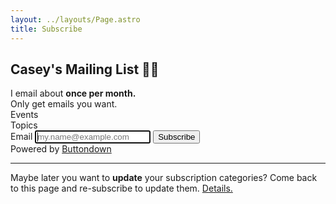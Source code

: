 ```yaml
---
layout: ../layouts/Page.astro
title: Subscribe
---
```



<div class="mx-auto">
<form
  action="
    https://buttondown.email/api/emails/embed-subscribe/heycaseywattsup
  "
  method="post"
  target="popupwindow"
  onsubmit="window.open('https://buttondown.email/heycaseywattsup', 'popupwindow')"
  class="embeddable-buttondown-form"
>
  <h2 class="text-center mt-0">Casey's Mailing List 👋🏻</h2>
  <div class="text-center">I email about <b>once per month.</b></div>

<div class="text-center">Only get emails you want.</div>
<div class="text-lg pt-3">Events</div>
<div class="grid md:grid-cols-2">
  <EmailCheckbox tagName="🏛️ Local Events" description="DC, MD, VA area things" />
  <EmailCheckbox tagName="🎥 Online Events" description="DC, MD, VA area things" />
</div>
<div class="text-lg pt-3">Topics</div>
<div class="grid md:grid-cols-2">
  <EmailCheckbox tagName="💻 Programming" description="javascript, coding, etc" />
  <EmailCheckbox tagName="💡 Tips" description="gmail tricks, etc" />
  <EmailCheckbox tagName="🧠 Psychology" description="burnout, validation etc" />
  <EmailCheckbox tagName="🌎 Community" description="volunteers, co-ownership, inclusion" />
</div>

<div class="mx-auto py-8">
  <span class="flex justify-center items-center space-x-4">
    <label for="email">Email</label>
    <input class="bg-white hover:shadow-inner border-2 border-slate-300 hover:border-slate-400 w-64" type="email" name="email" placeholder="my.name@example.com" autofocus />
    <input class="bg-gradient-to-tr from-blue-100 via-blue-200 to-blue-100 shadow-lg hover:shadow-md border border-violet-400 hover:border-violet-600 p-2 rounded-lg" type="submit" value="Subscribe" />
  </span>
</div>

<div class="text-right text-slate-500">
  Powered by <a href="https://buttondown.email" target="_blank">Buttondown</a>
</div>
<hr />
<div class="text-slate-500">
  Maybe later you want to <b>update</b> your subscription categories? Come back to this page and re-subscribe to update them. <a href="https://github.com/buttondown-email/roadmap/issues/1168">Details.</a>
</div>
<input type="hidden" value="1" name="embed" />
</form>
</div>
